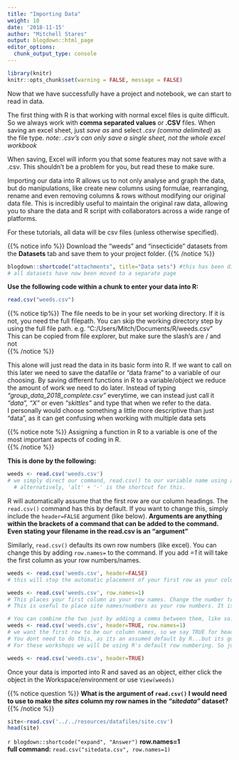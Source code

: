 ```yaml
---
title: "Importing Data"
weight: 10
date: '2018-11-15'
author: "Mitchell Stares"
output: blogdown::html_page
editor_options: 
  chunk_output_type: console
---
```

```r
library(knitr)
knitr::opts_chunk$set(warning = FALSE, message = FALSE)
```

Now that we have successfully have a project and notebook, we can start to read in data.  

The first thing with R is that working with normal excel files is quite difficult. So we always work with **comma separated values** or **.CSV** files. When saving an excel sheet, just *save as* and select *.csv (comma delimited)* as the file type. *note: .csv's can only save a single sheet, not the whole excel workbook*  

When saving, Excel will inform you that some features may not save with a .csv. This shouldn't be a problem for you, but read these to make sure.  

Importing our data into R allows us to not only analyse and graph the data, but do manipulations, like create new columns using formulae, rearranging, rename and even removing columns & rows without modifying our original data file. This is incredibly useful to maintain the original raw data, allowing you to share the data and R script with collaborators across a wide range of platforms. 

For these tutorials, all data will be csv files (unless otherwise specified).

{{% notice info %}}
Download the "weeds" and "insecticide" datasets from the **Datasets** tab and save them to your project folder.
{{% /notice %}}  

```r
blogdown::shortcode("attachments", title="Data sets") #this has been disabled due to all text following this code having a slight indent. 
# all datasets have now been moved to a separate page
```  


**Use the following code within a chunk to enter your data into R:** 

```r
read.csv("weeds.csv")
```
{{% notice tip%}}
The file needs to be in your set working directory. If it is not, you need the full filepath.
You can skip the working directory step by using the full file path.
e.g. "C:/Users/Mitch/Documents/R/weeds.csv"  
This can be copied from file explorer, but make sure the slash's are / and not \
{{% /notice %}}  
  
This alone will just read the data in its basic form into R. If we want to call on this later we need to save the datafile or "data frame" to a variable of our choosing. By saving different functions in R to a variable/object we reduce the amount of work we need to do later. Instead of typing *"group_data_2018_complete.csv"* everytime, we can instead just call it *"data", "X"* or even *"skittles"* and type that when we refer to the data.   
I personally would choose something a little more descriptive than just "data", as it can get confusing when working with multiple data sets  

{{% notice note %}}
Assigning a function in R to a variable is one of the most important aspects of coding in R.  
{{% /notice %}}  

**This is done by the following:**
```r
weeds <- read.csv('weeds.csv')
# we simply direct our command, read.csv() to our variable name using an arrow of < and -
  # alternatively, 'alt' + '-' is the shortcut for this. 
```

R will automatically assume that the first row are our column headings. The `read.csv()` command has this by default. If you want to change this, simply include the `header=FALSE` argument (like below). **Arguments are anything within the brackets of a command that can be added to the command. Even stating your filename in the read.csv is an "argument"**  

Similarly, `read.csv()` defaults its own row numbers (like excel). You can change this by adding `row.names=` to the command. If you add *=1* it will take the first column as your row numbers/names.

```r
weeds <- read.csv('weeds.csv', header=FALSE) 
# this will stop the automatic placement of your first row as your column headers. The default for this is TRUE

weeds <- read.csv('weeds.csv', row.names=1) 
# This places your first column as your row names. Change the number to make a different column your row names
# This is useful to place site names/numbers as your row numbers. It is basically required when trying to do multivariate (PRIMER) analysis in R.

# You can combine the two just by adding a comma between them, like so:
weeds <- read.csv('weeds.csv', header=TRUE, row.names=1)
# we want the first row to be our column names, so we say TRUE for header. 
# You dont need to do this, as its an assumed default by R...but its good practice
# For these workshops we will be using R's default row numbering. So just overwrite your read.csv() without the row.names

weeds <- read.csv('weeds.csv', header=TRUE)

```


Once your data is imported into R and saved as an object, either click the object in the Workspace/environment or use `View(weeds)`

{{% notice question %}}
**What is the argument of `read.csv()` I would need to use to make the _sites_ column my row names in the _"sitedata"_ dataset?**  
{{% /notice %}}  
```r
site<-read.csv('../../resources/datafiles/site.csv')
head(site)
```  

`r blogdown::shortcode("expand", "Answer")`
**row.names=1**  
**full command:** `read.csv("sitedata.csv", row.names=1)`


